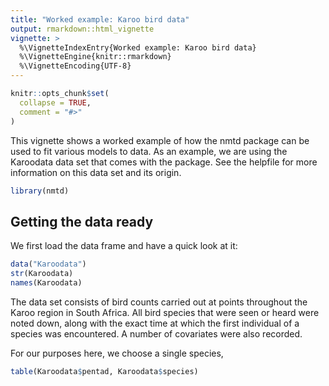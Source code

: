 ```yaml
---
title: "Worked example: Karoo bird data"
output: rmarkdown::html_vignette
vignette: >
  %\VignetteIndexEntry{Worked example: Karoo bird data}
  %\VignetteEngine{knitr::rmarkdown}
  %\VignetteEncoding{UTF-8}
---
```


```r
knitr::opts_chunk$set(
  collapse = TRUE,
  comment = "#>"
)
```


This vignette shows a worked example of how the nmtd package can be used to fit various models to data. As an example, we are using the Karoodata data set that comes with the package. See the helpfile for more information on this data set and its origin.

```r
library(nmtd)
```

## Getting the data ready

We first load the data frame and have a quick look at it:

```r
data("Karoodata")
str(Karoodata)
names(Karoodata)
```

The data set consists of bird counts carried out at points throughout the Karoo region in South Africa. All bird species that were seen or heard were noted down, along with the exact time at which the first individual of a species was encountered. A number of covariates were also recorded.

For our purposes here, we choose a single species,

```r
table(Karoodata$pentad, Karoodata$species)

```